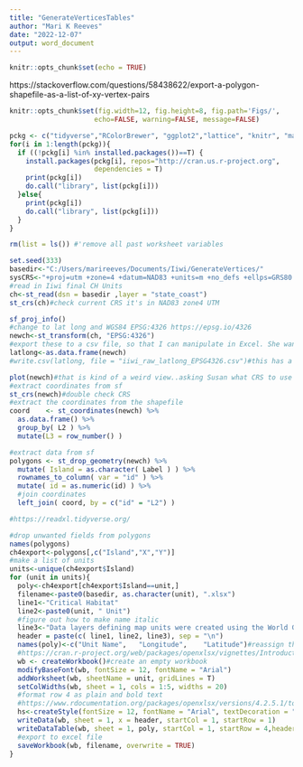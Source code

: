 ---
title: "GenerateVerticesTables"
author: "Mari K Reeves"
date: "2022-12-07"
output: word_document
---

```{r setup, include=FALSE}
knitr::opts_chunk$set(echo = TRUE)
```
https://stackoverflow.com/questions/58438622/export-a-polygon-shapefile-as-a-list-of-xy-vertex-pairs 

```{r global_options, echo=TRUE, message=FALSE}
knitr::opts_chunk$set(fig.width=12, fig.height=8, fig.path='Figs/',
                     echo=FALSE, warning=FALSE, message=FALSE)
```


```{r Read in Packages, include=FALSE}
pckg <- c("tidyverse","RColorBrewer", "ggplot2","lattice", "knitr", "markdown", "rmarkdown", "sf", "openxlsx" )
for(i in 1:length(pckg)){
  if ((!pckg[i] %in% installed.packages())==T) {
    install.packages(pckg[i], repos="http://cran.us.r-project.org",
                     dependencies = T)
    print(pckg[i])
    do.call("library", list(pckg[i]))
  }else{
    print(pckg[i])
    do.call("library", list(pckg[i]))
  }
}
```


```{r Clean Workspace and Set Directories, include=FALSE}
rm(list = ls()) #'remove all past worksheet variables

set.seed(333)
basedir<-"C:/Users/marireeves/Documents/Iiwi/GenerateVertices/"
sysCRS<-"+proj=utm +zone=4 +datum=NAD83 +units=m +no_defs +ellps=GRS80 +towgs84=0,0,0"
#read in Iiwi final CH Units
ch<-st_read(dsn = basedir ,layer = "state_coast")
st_crs(ch)#check current CRS it's in NAD83 zone4 UTM

sf_proj_info()
#change to lat long and WGS84 EPSG:4326 https://epsg.io/4326 
newch<-st_transform(ch, "EPSG:4326")
#export these to a csv file, so that I can manipulate in Excel. She wants a separate sheet per unit anyway. 
latlong<-as.data.frame(newch)
#write.csv(latlong, file = "iiwi_raw_latlong_EPSG4326.csv")#this has a very messy outcome, so followed this example instead: https://stackoverflow.com/questions/58438622/export-a-polygon-shapefile-as-a-list-of-xy-vertex-pairs
```

```{r, check reprojected units and export lat long into a cleaner table}
plot(newch)#that is kind of a weird view..asking Susan what CRS to use
#extract coordinates from sf
st_crs(newch)#double check CRS
#extract the coordinates from the shapefile
coord    <- st_coordinates(newch) %>% 
  as.data.frame() %>%
  group_by( L2 ) %>% 
  mutate(L3 = row_number() )

#extract data from sf
polygons <- st_drop_geometry(newch) %>% 
  mutate( Island = as.character( Label ) ) %>%
  rownames_to_column( var = "id" ) %>% 
  mutate( id = as.numeric(id) ) %>%
  #join coordinates
  left_join( coord, by = c("id" = "L2") )

```


```{r, export lat long into a series of excel files by unit name}
#https://readxl.tidyverse.org/

#drop unwanted fields from polygons
names(polygons)
ch4export<-polygons[,c("Island","X","Y")]
#make a list of units
units<-unique(ch4export$Island)
for (unit in units){
  poly<-ch4export[ch4export$Island==unit,]
  filename<-paste0(basedir, as.character(unit), ".xlsx")
  line1<-"Critical Habitat"
  line2<-paste0(unit, " Unit")
  #figure out how to make name italic
  line3<-"Data layers defining map units were created using the World Geodetic System 1984 (EPSG:4326)"
  header = paste(c( line1, line2, line3), sep = "\n")
  names(poly)<-c("Unit Name",	"Longitude",	"Latitude")#reassign the column names
  #https://cran.r-project.org/web/packages/openxlsx/vignettes/Introduction.html documentation for how to write a header and format xlsx table
  wb <- createWorkbook()#create an empty workbook
  modifyBaseFont(wb, fontSize = 12, fontName = "Arial")
  addWorksheet(wb, sheetName = unit, gridLines = T)
  setColWidths(wb, sheet = 1, cols = 1:5, widths = 20)
  #format row 4 as plain and bold text
  #https://www.rdocumentation.org/packages/openxlsx/versions/4.2.5.1/topics/createStyle
  hs<-createStyle(fontSize = 12, fontName = "Arial", textDecoration = "bold")
  writeData(wb, sheet = 1, x = header, startCol = 1, startRow = 1)
  writeDataTable(wb, sheet = 1, poly, startCol = 1, startRow = 4,headerStyle = hs ) 
  #export to excel file
  saveWorkbook(wb, filename, overwrite = TRUE)
}
```

